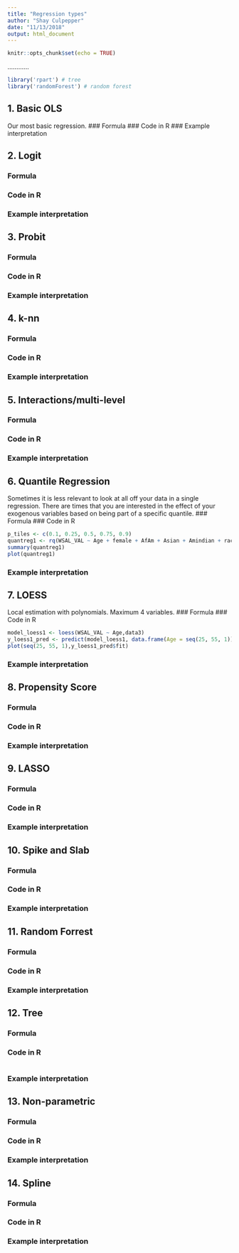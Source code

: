 ```yaml
---
title: "Regression types"
author: "Shay Culpepper"
date: "11/13/2018"
output: html_document
---
```


```r
knitr::opts_chunk$set(echo = TRUE)
```

............

```r

library('rpart') # tree
library('randomForest') # random forest

```

## 1. Basic OLS
Our most basic regression. 
### Formula
### Code in R
### Example interpretation

## 2. Logit
### Formula
### Code in R
### Example interpretation

## 3. Probit
### Formula
### Code in R
### Example interpretation

## 4. k-nn
### Formula
### Code in R
### Example interpretation

## 5. Interactions/multi-level
### Formula
### Code in R
### Example interpretation

## 6. Quantile Regression
Sometimes it is less relevant to look at all off your data in a single regression. There are times that you are interested in the effect of your exogenous variables based on being part of a specific quantile. 
### Formula
### Code in R
```r
p_tiles <- c(0.1, 0.25, 0.5, 0.75, 0.9)
quantreg1 <- rq(WSAL_VAL ~ Age + female + AfAm + Asian + Amindian + race_oth + Hispanic + educ_hs + educ_smcoll + educ_as + educ_bach + educ_adv + married + divwidsep + union_m + veteran + immigrant + immig2gen, tau=p_tiles, data = dat_use)
summary(quantreg1)
plot(quantreg1)
```
### Example interpretation

## 7. LOESS
Local estimation with polynomials. Maximum 4 variables. 
### Formula
### Code in R

```r
model_loess1 <- loess(WSAL_VAL ~ Age,data3)
y_loess1_pred <- predict(model_loess1, data.frame(Age = seq(25, 55, 1)), se = TRUE)
plot(seq(25, 55, 1),y_loess1_pred$fit)
```

### Example interpretation

## 8. Propensity Score
### Formula
### Code in R
### Example interpretation

## 9. LASSO
### Formula
### Code in R
### Example interpretation

## 10. Spike and Slab
### Formula
### Code in R
### Example interpretation

## 11. Random Forrest
### Formula
### Code in R
### Example interpretation

## 12. Tree
### Formula
### Code in R
```r

```
### Example interpretation


## 13. Non-parametric
### Formula
### Code in R
### Example interpretation

## 14. Spline
### Formula
### Code in R
### Example interpretation


